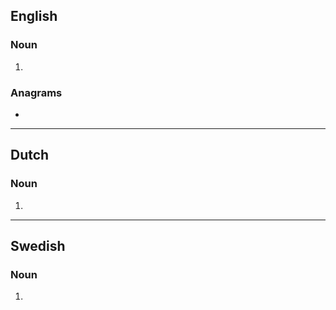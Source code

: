 ==English==

===Noun===
{{head|en|noun form}}

# {{plural of|en|deciliter}}

===Anagrams===
* {{anagrams|en|a=cdeeiilrst|decilitres}}

----

==Dutch==

===Noun===
{{head|nl|noun form}}

# {{plural of|nl|deciliter}}

----

==Swedish==

===Noun===
{{head|sv|noun form}}

# {{sv-noun-form-indef-gen|deciliter}}